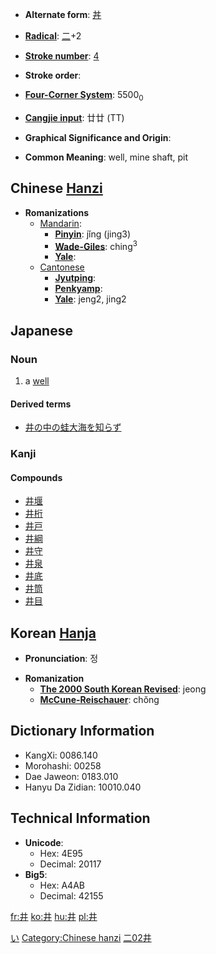 * '''Alternate form''': [[丼]]

* '''[[Wiktionary:Chinese radical index| Radical]]''': [[Wiktionary:Chinese radical index 二|二]]+2

* '''[[Wiktionary:Chinese total strokes index|Stroke number]]''': [[Wiktionary:Chinese total strokes index 4|4]]

* '''Stroke order''': 

* '''[[Wiktionary:Chinese four corner index|Four-Corner System]]''': 5500<sub>0</sub>

* '''[[Wiktionary:Chinese Cangjie index|Cangjie input]]''': 廿廿 (TT)

* '''Graphical Significance and Origin''': 

* '''Common Meaning''': well, mine shaft, pit



== Chinese [[Hanzi]] ==

* '''Romanizations'''
** [[Mandarin]]:
*** '''[[Pinyin]]''': jǐng (jing3)
*** '''[[Wade-Giles]]''': ching<sup>3</sup>
*** '''[[Yale]]''': 
**[[Cantonese]]
***'''[[Jyutping]]''':
***'''[[Penkyamp]]''': 
***'''[[Yale]]''': jeng2, jing2



==Japanese==
[[Category:Japanese language|い]]
===Noun===
{{janoun|い|i}}
# a [[well]]
====Derived terms====
*[[井の中の蛙大海を知らず]]


===Kanji===
{{kanji|[[せい]] ([[sei]]), [[しょう]] ([[shō]])|[[い]] ([[i]]), [[いど]] ([[ido]])}}
====Compounds====
*[[井堰]]
*[[井桁]]
*[[井戸]]
*[[井綱]]
*[[井守]]
*[[井泉]]
*[[井底]]
*[[井筒]]
*[[井目]]



== Korean [[Hanja]] ==

* '''Pronunciation''': 정

* '''Romanization'''
** '''[[The 2000 South Korean Revised Romanization|The 2000 South Korean Revised]]''': jeong
** '''[[McCune-Reischauer]]''': chŏng



== Dictionary Information ==

* KangXi: 0086.140
* Morohashi: 00258
* Dae Jaweon: 0183.010
* Hanyu Da Zidian: 10010.040

== Technical Information ==

* '''Unicode''':
** Hex: 4E95
** Decimal: 20117
* '''Big5''':
** Hex: A4AB
** Decimal: 42155

[[Category:Chinese hanzi]]
[[Category:Japanese kanji|二02井]]

[[fr:井]]
[[ko:井]]
[[hu:井]]
[[pl:井]]